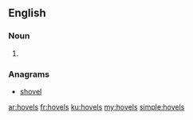 ==English==

===Noun===
{{head|en|plural}}

# {{plural of|hovel|lang=en}}

===Anagrams===
* [[shovel#English|shovel]]

[[ar:hovels]]
[[fr:hovels]]
[[ku:hovels]]
[[my:hovels]]
[[simple:hovels]]
